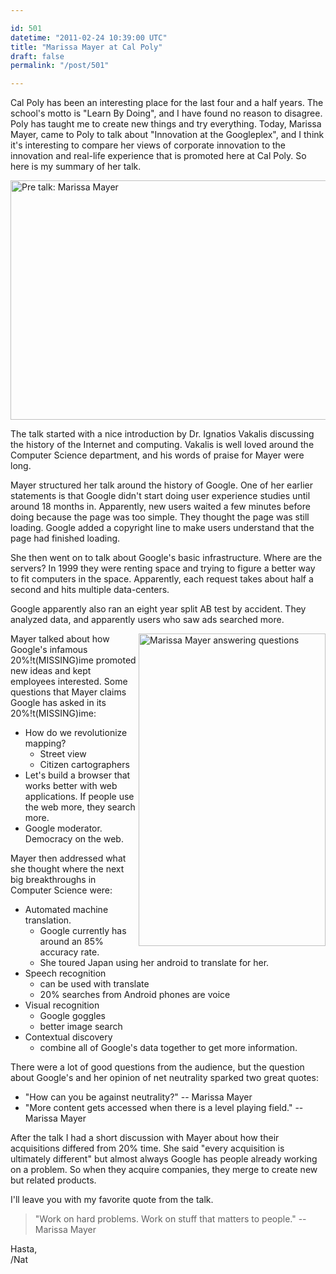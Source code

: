 ```yaml
---

id: 501
datetime: "2011-02-24 10:39:00 UTC"
title: "Marissa Mayer at Cal Poly"
draft: false
permalink: "/post/501"

---
```


Cal Poly has been an interesting place for the last four and a half years. The school's motto is "Learn By Doing", and I have found no reason to disagree. Poly has taught me to create new things and try everything. Today, Marissa Mayer, came to Poly to talk about "Innovation at the Googleplex", and I think it's interesting to compare her views of corporate innovation to the innovation and real-life experience that is promoted here at Cal Poly. So here is my summary of her talk.

<a href="http://www.flickr.com/photos/icco/5473954479/" title="Pre talk: Marissa Mayer by Nat W, on Flickr"><img src="http://farm6.static.flickr.com/5095/5473954479\_69ee868a44\_z.jpg" width="640" height="383" alt="Pre talk: Marissa Mayer" /></a>

The talk started with a nice introduction by Dr. Ignatios Vakalis discussing the history of the Internet and computing. Vakalis is well loved around the Computer Science department, and his words of praise for Mayer were long.

Mayer structured her talk around the history of Google. One of her earlier statements is that Google didn't start doing user experience studies until around 18 months in. Apparently, new users waited a few minutes before doing because the page was too simple. They thought the page was still loading. Google added a copyright line to make users understand that the page had finished loading.

She then went on to talk about Google's basic infrastructure. Where are the servers? In 1999 they were renting space and trying to figure a better way to fit computers in the space. Apparently, each request takes about half a second and hits multiple data-centers.

Google apparently also ran an eight year split AB test by accident. They analyzed data, and apparently users who saw ads searched more.

<a href="http://www.flickr.com/photos/icco/5474720594/" title="Marissa Mayer answering questions by Nat W, on Flickr"><img src="http://farm6.static.flickr.com/5100/5474720594\_bd18c42f6a.jpg" width="299" height="500" alt="Marissa Mayer answering questions" align="right"/></a>

Mayer talked about how Google's infamous 20%\!t\(MISSING\)ime promoted new ideas and kept employees interested. Some questions that Mayer claims Google has asked in its 20%\!t\(MISSING\)ime:

* How do we revolutionize mapping?
   * Street view
   * Citizen cartographers
* Let's build a browser that works better with web applications. If people use the web more, they search more.
* Google moderator. Democracy on the web.

Mayer then addressed what she thought where the next big breakthroughs in Computer Science were:

* Automated machine translation.
   * Google currently has around an 85% accuracy rate.
   * She toured Japan using her android to translate for her.
* Speech recognition
   * can be used with translate
   * 20% searches from Android phones are voice
* Visual recognition
   * Google goggles
   * better image search
* Contextual discovery
   * combine all of Google's data together to get more information.

There were a lot of good questions from the audience, but the question about Google's and her opinion of net neutrality sparked two great quotes:

* "How can you be against neutrality?" -- Marissa Mayer
* "More content gets accessed when there is a level playing field." -- Marissa Mayer


After the talk I had a short discussion with Mayer about how their acquisitions differed from 20% time. She said "every acquisition is ultimately different" but almost always Google has people already working on a problem. So when they acquire companies, they merge to create new but related products.

I'll leave you with my favorite quote from the talk.

> "Work on hard problems. Work on stuff that matters to people." -- Marissa Mayer

Hasta,  
/Nat
